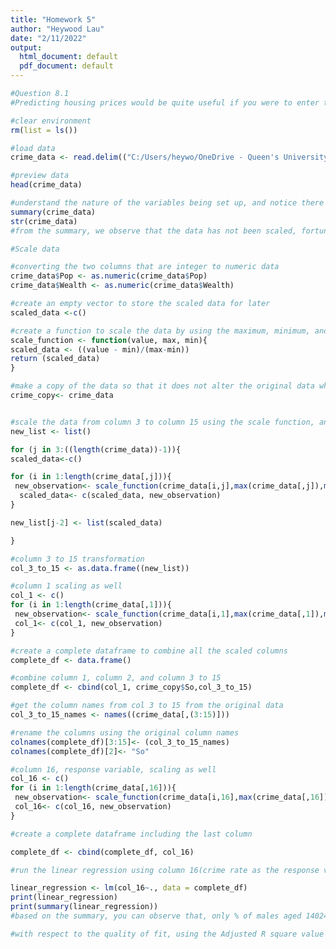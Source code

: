 ---
title: "Homework 5"
author: "Heywood Lau"
date: "2/11/2022"
output:
  html_document: default
  pdf_document: default
---
```{r}
#Question 8.1 
#Predicting housing prices would be quite useful if you were to enter the real estate market.Understanding what are the determining factors that would cause an increase of the real estate prices could be useful for the first time home buyer. First instance, understanding the key drviers/predictors in predicting housing prices (i.e. Neighbourhoods, Income level amongst residents, transportation score, population density, and number of rooms etc.)
```

```{r}
#clear environment
rm(list = ls())

#load data
crime_data <- read.delim(("C:/Users/heywo/OneDrive - Queen's University/Georgia Tech/ISYE 6501/Week 5 Homework/uscrime.txt"))

#preview data
head(crime_data)

#understand the nature of the variables being set up, and notice there are some variables that are binary,integer,and numeric
summary(crime_data)
str(crime_data)
#from the summary, we observe that the data has not been scaled, fortunately, they are all numerical variables except variable"SO" indicating whether it is a sourthern state
```

```{r}
#Scale data

#converting the two columns that are integer to numeric data
crime_data$Pop <- as.numeric(crime_data$Pop)
crime_data$Wealth <- as.numeric(crime_data$Wealth)

#create an empty vector to store the scaled data for later
scaled_data <-c()

#create a function to scale the data by using the maximum, minimum, and and the observation of each column(predcitor) and scale it to between 0 to 1
scale_function <- function(value, max, min){
scaled_data <- ((value - min)/(max-min))  
return (scaled_data)
}

#make a copy of the data so that it does not alter the original data when we perform any sort of transformation
crime_copy<- crime_data


#scale the data from column 3 to column 15 using the scale function, and loop through each value in each row. The reason why I am only scaling column 3 to 15 is for simplicity purposes, and column 2 is a binary variable which you don't need to scale, and for the response variable, it is better to store that one vector separatel
new_list <- list()

for (j in 3:((length(crime_data))-1)){
scaled_data<-c()

for (i in 1:length(crime_data[,j])){
 new_observation<- scale_function(crime_data[i,j],max(crime_data[,j]),min(crime_data[,j]))
  scaled_data<- c(scaled_data, new_observation)
}

new_list[j-2] <- list(scaled_data)

}

#column 3 to 15 transformation
col_3_to_15 <- as.data.frame((new_list))

#column 1 scaling as well
col_1 <- c()
for (i in 1:length(crime_data[,1])){
 new_observation<- scale_function(crime_data[i,1],max(crime_data[,1]),min(crime_data[,1]))
 col_1<- c(col_1, new_observation)
}

#create a complete dataframe to combine all the scaled columns
complete_df <- data.frame()

#combine column 1, column 2, and column 3 to 15 
complete_df <- cbind(col_1, crime_copy$So,col_3_to_15)

#get the column names from col 3 to 15 from the original data
col_3_to_15_names <- names((crime_data[,(3:15)]))

#rename the columns using the original column names
colnames(complete_df)[3:15]<- (col_3_to_15_names)
colnames(complete_df)[2]<- "So"

#column 16, response variable, scaling as well
col_16 <- c()
for (i in 1:length(crime_data[,16])){
 new_observation<- scale_function(crime_data[i,16],max(crime_data[,16]),min(crime_data[,16]))
 col_16<- c(col_16, new_observation)
}

#create a complete dataframe including the last column 

complete_df <- cbind(complete_df, col_16)

#run the linear regression using column 16(crime rate as the response variables, and the rest of the 15 variables as predictors)

linear_regression <- lm(col_16~., data = complete_df)
print(linear_regression)
print(summary(linear_regression))
#based on the summary, you can observe that, only % of males aged 14024 in total population, education (mean yeasr of schooling of the population aged 25 years or over, per capita expenditure on police protection in 1959, unemployment rate of urban males between 35-39, income inequatliy, and probability of imprisoment are the variables that have statsitically significance using the p value < 0.1 (which is a loose threshold).

#with respect to the quality of fit, using the Adjusted R square value showing that (0.7078), approximately 70% of the variation can be explained based on the 15 variables in the current model. However, with 15 variables, it is likely that the random effect could be part of the reasons to drive up the Adjusted R-squared which is part of the overfitting problem. 

```

